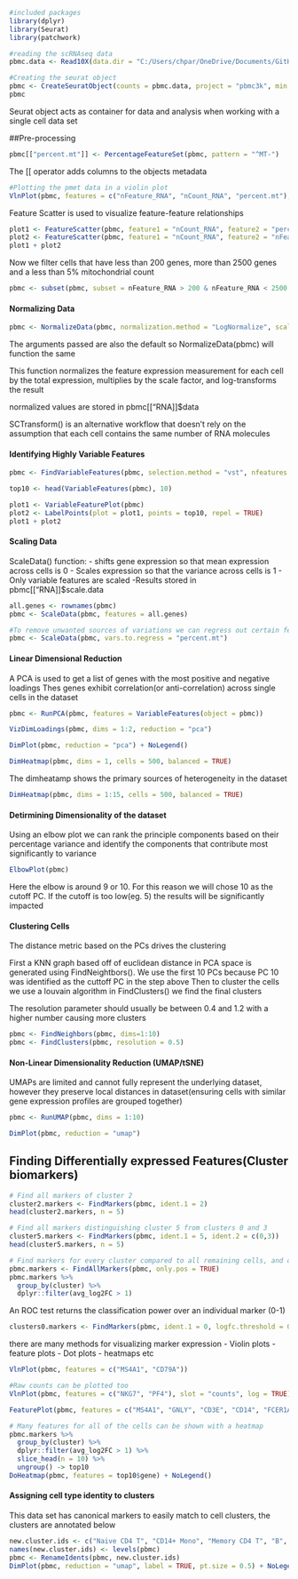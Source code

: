 ```r
#included packages
library(dplyr)
library(Seurat)
library(patchwork)

#reading the scRNAseq data
pbmc.data <- Read10X(data.dir = "C:/Users/chpar/OneDrive/Documents/GitHub/Summer2024Caleb/Tutorials/Seurat_R/pbmc3k_filtered_gene_bc_matrices/filtered_gene_bc_matrices/hg19")

#Creating the seurat object
pbmc <- CreateSeuratObject(counts = pbmc.data, project = "pbmc3k", min.cells = 3, min.features = 200)
pbmc
```

Seurat object acts as container for data and analysis when working with a single cell data set

##Pre-processing

```r
pbmc[["percent.mt"]] <- PercentageFeatureSet(pbmc, pattern = "^MT-")

```
The [[ operator adds columns to the objects metadata

```r
#Plotting the pmet data in a violin plot
VlnPlot(pbmc, features = c("nFeature_RNA", "nCount_RNA", "percent.mt"), ncol = 3)
```
Feature Scatter is used to visualize feature-feature relationships
```r
plot1 <- FeatureScatter(pbmc, feature1 = "nCount_RNA", feature2 = "percent.mt")
plot2 <- FeatureScatter(pbmc, feature1 = "nCount_RNA", feature2 = "nFeature_RNA")
plot1 + plot2
```
Now we filter cells that have less than 200 genes, more than 2500 genes and a less than 5% mitochondrial count
```r
pbmc <- subset(pbmc, subset = nFeature_RNA > 200 & nFeature_RNA < 2500 & percent.mt < 5)
```

#### Normalizing Data
```r
pbmc <- NormalizeData(pbmc, normalization.method = "LogNormalize", scale.factor = 10000)
```

The arguments passed are also the default so NormalizeData(pbmc) will function the same

This function normalizes the feature expression measurement for each cell by the total expression, multiplies by the scale factor, and log-transforms the result

normalized values are stored in pbmc[["RNA]]$data

SCTransform() is an alternative workflow that doesn't rely on the assumption that each cell contains the same number of RNA molecules

#### Identifying Highly Variable Features
```r
pbmc <- FindVariableFeatures(pbmc, selection.method = "vst", nfeatures = 2000)

top10 <- head(VariableFeatures(pbmc), 10)

plot1 <- VariableFeaturePlot(pbmc)
plot2 <- LabelPoints(plot = plot1, points = top10, repel = TRUE)
plot1 + plot2
```
#### Scaling Data
ScaleData() function:
  - shifts gene expression so that mean expression across cells is 0
  - Scales expression so that the variance across cells is 1
  - Only variable features are scaled
  -Results stored in pbmc[["RNA]]$scale.data
```r
all.genes <- rownames(pbmc)
pbmc <- ScaleData(pbmc, features = all.genes)

#To remove unwanted sources of variations we can regress out certain features
pbmc <- ScaleData(pbmc, vars.to.regress = "percent.mt")
```
#### Linear Dimensional Reduction

A PCA is used to get a list of genes with the most positive and negative loadings
Thes genes exhibit correlation(or anti-correlation) across single cells in the dataset
```r
pbmc <- RunPCA(pbmc, features = VariableFeatures(object = pbmc))
```
```r
VizDimLoadings(pbmc, dims = 1:2, reduction = "pca")
```
```r
DimPlot(pbmc, reduction = "pca") + NoLegend()
```
```r
DimHeatmap(pbmc, dims = 1, cells = 500, balanced = TRUE)
```
The dimheatamp shows the primary sources of heterogeneity in the dataset
```r
DimHeatmap(pbmc, dims = 1:15, cells = 500, balanced = TRUE)
```
#### Detirmining Dimensionality of the dataset

Using an elbow plot we can rank the principle components based on their percentage variance and identify the components that contribute most significantly to variance 

```r
ElbowPlot(pbmc)
```
Here the elbow is around 9 or 10. For this reason we will chose 10 as the cutoff PC. If the cutoff is too low(eg. 5) the results will be significantly impacted

#### Clustering Cells
The distance metric based on the PCs drives the clustering

First a KNN graph based off of euclidean distance in PCA space is generated using FindNeightbors(). We use the first 10 PCs because PC 10 was identified as the cuttoff PC in the step above
Then to cluster the cells we use a louvain algorithm in FindClusters() we find the final clusters

The resolution parameter should usually be between 0.4 and 1.2 with a higher number causing more clusters

```r
pbmc <- FindNeighbors(pbmc, dims=1:10)
pbmc <- FindClusters(pbmc, resolution = 0.5)
```
#### Non-Linear Dimensionality Reduction (UMAP/tSNE)
UMAPs are limited and cannot fully represent the underlying dataset, however they preserve local distances in dataset(ensuring cells with similar gene expression profiles are grouped together)
```r
pbmc <- RunUMAP(pbmc, dims = 1:10)
```

```r
DimPlot(pbmc, reduction = "umap")
```
## Finding Differentially expressed Features(Cluster biomarkers)

```r
# Find all markers of cluster 2
cluster2.markers <- FindMarkers(pbmc, ident.1 = 2)
head(cluster2.markers, n = 5)
```
```r
# Find all markers distinguishing cluster 5 from clusters 0 and 3
cluster5.markers <- FindMarkers(pbmc, ident.1 = 5, ident.2 = c(0,3))
head(cluster5.markers, n = 5)
```
```r
# Find markers for every cluster compared to all remaining cells, and only report positive ones
pbmc.markers <- FindAllMarkers(pbmc, only.pos = TRUE)
pbmc.markers %>%
  group_by(cluster) %>%
  dplyr::filter(avg_log2FC > 1)
```
An ROC test returns the classification power over an individual marker (0-1)
```r
clusters0.markers <- FindMarkers(pbmc, ident.1 = 0, logfc.threshold = 0.25, test.use = "roc", only.pos = TRUE)
```
there are many methods for visualizing marker expression
  - Violin plots
  - feature plots
  - Dot plots
  - heatmaps
  etc

```r
VlnPlot(pbmc, features = c("MS4A1", "CD79A"))
```
```r
#Raw counts can be plotted too
VlnPlot(pbmc, features = c("NKG7", "PF4"), slot = "counts", log = TRUE)
```
```r
FeaturePlot(pbmc, features = c("MS4A1", "GNLY", "CD3E", "CD14", "FCER1A", "FCGR3A", "LYZ", "PPBP", "CD8A"))
```
```r
# Many features for all of the cells can be shown with a heatmap
pbmc.markers %>%
  group_by(cluster) %>%
  dplyr::filter(avg_log2FC > 1) %>%
  slice_head(n = 10) %>%
  ungroup() -> top10
DoHeatmap(pbmc, features = top10$gene) + NoLegend()
```

#### Assigning cell type identity to clusters

This data set has canonical markers to easily match to cell clusters, the clusters are annotated below
```r
new.cluster.ids <- c("Naive CD4 T", "CD14+ Mono", "Memory CD4 T", "B", "CD8 T", "FCGR3A+ Mono", "NK", "DC", "Platelet")
names(new.cluster.ids) <- levels(pbmc)
pbmc <- RenameIdents(pbmc, new.cluster.ids)
DimPlot(pbmc, reduction = "umap", label = TRUE, pt.size = 0.5) + NoLegend()
```


